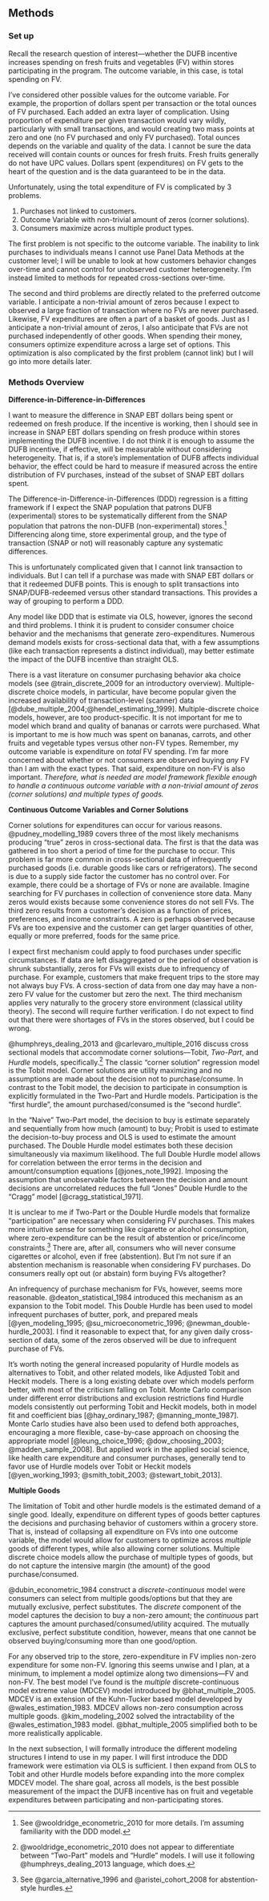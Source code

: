 \newpage

## Methods {#methods-1 -}

### Set up {-}

Recall the research question of interest---whether the DUFB incentive increases spending on fresh fruits and vegetables (FV) within stores participating in the program. The outcome variable, in this case, is total spending on FV.

I've considered other possible values for the outcome variable. For example, the proportion of dollars spent per transaction or the total ounces of FV purchased. Each added an extra layer of complication. Using proportion of expenditure per given transaction would vary wildly, particularly with small transactions, and would creating two mass points at zero and one (no FV purchased and only FV purchased). Total ounces depends on the variable and quality of the data. I cannot be sure the data received will contain counts or ounces for fresh fruits. Fresh fruits generally do not have UPC values. Dollars spent (expenditures) on FV gets to the heart of the question and is the data guaranteed to be in the data.

Unfortunately, using the total expenditure of FV is complicated by 3 problems.

1. Purchases not linked to customers.
2. Outcome Variable with non-trivial amount of zeros (corner solutions).
3. Consumers maximize across multiple product types.

The first problem is not specific to the outcome variable. The inability to link purchases to individuals means I cannot use Panel Data Methods at the customer level; I will be unable to look at how customers behavior changes over-time and cannot control for unobserved customer heterogeneity. I'm instead limited to methods for repeated cross-sections over-time.

The second and third problems are directly related to the preferred outcome variable. I anticipate a non-trivial amount of zeros because I expect to observed a large fraction of transaction where no FVs are never purchased. Likewise, FV expenditures are often a part of a basket of goods. Just as I anticipate a non-trivial amount of zeros, I also anticipate that FVs are not purchased independently of other goods. When spending their money, consumers optimize expenditure across a large set of options. This optimization is also complicated by the first problem (cannot link) but I will go into more details later.


### Methods Overview {-}

**Difference-in-Difference-in-Differences** 

I want to measure the difference in SNAP EBT dollars being spent or redeemed on fresh produce. If the incentive is working, then I should see in increase in SNAP EBT dollars spending on fresh produce within stores implementing the DUFB incentive. I do not think it is enough to assume the DUFB incentive, if effective, will be measurable without considering heterogeneity. That is, if a store's implementation of DUFB affects individual behavior, the effect could be hard to measure if measured across the entire distribution of FV purchases, instead of the subset of SNAP EBT dollars spent.

The Difference-in-Difference-in-Differences (DDD) regression is a fitting framework if I expect the SNAP population that patrons DUFB (experimental) stores to be systematically different from the SNAP population that patrons the non-DUFB (non-experimental) stores.^[See @wooldridge_econometric_2010 for more details. I'm assuming familiarity with the DDD model.] Differencing along time, store experimental group, and the type of transaction (SNAP or not) will reasonably capture any systematic differences.

This is unfortunately complicated given that I cannot link transaction to individuals. But I can tell if a purchase was made with SNAP EBT dollars or that it redeemed DUFB points. This is enough to split transactions into SNAP/DUFB-redeemed versus other standard transactions. This provides a way of grouping to perform a DDD.

Any model like DDD that is estimate via OLS, however, ignores the second and third problems. I think it is prudent to consider consumer choice behavior and the mechanisms that generate zero-expenditures. Numerous demand models exists for cross-sectional data that, with a few assumptions (like each transaction represents a distinct individual), may better estimate the impact of the DUFB incentive than straight OLS.

There is a vast literature on consumer purchasing behavior aka choice models (see @train_discrete_2009 for an introductory overview). Multiple-discrete choice models, in particular, have become popular given the increased availability of transaction-level (scanner) data [@dube_multiple_2004;@hendel_estimating_1999]. Multiple-discrete choice models, however, are too product-specific. It is not important for me to model which brand and quality of bananas or carrots were purchased. What is important to me is how much was spent on bananas, carrots, and other fruits and vegetable types versus other non-FV types. Remember, my outcome variable is expenditure on *total* FV spending. I'm far more concerned about whether or not consumers are observed buying *any* FV than I am with the exact types. That said, expenditure on non-FV is also important. *Therefore, what is needed are model framework flexible enough to handle a continuous outcome variable with a non-trivial amount of zeros (corner solutions) and multiple types of goods.*

**Continuous Outcome Variables and Corner Solutions**

Corner solutions for expenditures can occur for various reasons. @pudney_modelling_1989 covers three of the most likely mechanisms producing "true" zeros in cross-sectional data. The first is that the data was gathered in too short a period of time for the purchase to occur. This problem is far more common in cross-sectional data of infrequently purchased goods (i.e. durable goods like cars or refrigerators). The second is due to a supply side factor the customer has no control over. For example, there could be a shortage of FVs or none are available. Imagine searching for FV purchases in collection of convenience store data. Many zeros would exists because some convenience stores do not sell FVs. The third zero results from a customer's decision as a function of prices, preferences, and income constraints. A zero is perhaps observed because FVs are too expensive and the customer can get larger quantities of other, equally or more preferred, foods for the same price. 

I expect first mechanism could apply to food purchases under specific circumstances. If data are left disaggregated or the period of observation is shrunk substantially, zeros for FVs will exists due to infrequency of purchase. For example, customers that make frequent trips to the store may not always buy FVs. A cross-section of data from one day may have a non-zero FV value for the customer but zero the next. The third mechanism applies very naturally to the grocery store environment (classical utility theory). The second will require further verification. I do not expect to find out that there were shortages of FVs in the stores observed, but I could be wrong.

@humphreys_dealing_2013 and @carlevaro_multiple_2016 discuss cross sectional models that accommodate corner solutions---Tobit, *Two-Part*, and *Hurdle* models, specifically.^[@wooldridge_econometric_2010 does not appear to differentiate between "Two-Part" models and "Hurdle" models. I will use it following @humphreys_dealing_2013 language, which does.] The classic "corner solution" regression model is the Tobit model. Corner solutions are utility maximizing and no assumptions are made about the decision not to purchase/consume. In contrast to the Tobit model, the decision to participate in consumption is explicitly formulated in the Two-Part and Hurdle models. Participation is the "first hurdle", the amount purchased/consumed is the "second hurdle". 

In the "Naive" Two-Part model, the decision to buy is estimate separately and sequentially from how much (amount) to buy; Probit is used to estimate the decision-to-buy process and OLS is used to estimate the amount purchased. The Double Hurdle model estimates both these decision simultaneously via maximum likelihood. The full Double Hurdle model allows for correlation between the error terms in the decision and amount/consumption equations [@jones_note_1992]. Imposing the assumption that unobservable factors between the decision and amount decisions are uncorrelated reduces the full "Jones" Double Hurdle to the "Cragg" model [@cragg_statistical_1971].

It is unclear to me if Two-Part or the Double Hurdle models that formalize "participation" are necessary when considering FV purchases. This makes more intuitive sense for something like cigarette or alcohol consumption, where zero-expenditure can be the result of abstention or price/income constraints.^[See @garcia_alternative_1996 and @aristei_cohort_2008 for abstention-style hurdles.] There are, after all, consumers who will never consume cigarettes or alcohol, even if free (abstention). But I'm not sure if an abstention mechanism is reasonable when considering FV purchases. Do consumers really opt out (or abstain) form buying FVs altogether?

An infrequency of purchase mechanism for FVs, however, seems more reasonable. @deaton_statistical_1984 introduced this mechanism as an expansion to the Tobit model. This Double Hurdle has been used to model infrequent purchases of butter, pork, and prepared meals [@yen_modeling_1995; @su_microeconometric_1996; @newman_double-hurdle_2003]. I find it reasonable to expect that, for any given daily cross-section of data, some of the zeros observed will be due to infrequent purchase of FVs.

It's worth noting the general increased popularity of Hurdle models as alternatives to Tobit, and other related models, like Adjusted Tobit and Heckit models. There is a long existing debate over which models perform better, with most of the criticism falling on Tobit. Monte Carlo comparison under different error distributions and exclusion restrictions find Hurdle models consistently out performing Tobit and Heckit models, both in model fit and coefficient bias [@hay_ordinary_1987; @manning_monte_1987]. Monte Carlo studies have also been used to defend both approaches, encouraging a more flexible, case-by-case approach on choosing the appropriate model [@leung_choice_1996; @dow_choosing_2003; @madden_sample_2008]. But applied work in the applied social science, like health care expenditure and consumer purchases, generally tend to favor use of Hurdle models over Tobit or Heckit models [@yen_working_1993; @smith_tobit_2003; @stewart_tobit_2013].


**Multiple Goods**

The limitation of Tobit and other hurdle models is the estimated demand of a single good. Ideally, expenditure on different types of goods better captures the decisions and purchasing behavior of customers within a grocery store. That is, instead of collapsing all expenditure on FVs into one outcome variable, the model would allow for customers to optimize across *multiple* goods of different types, while also allowing corner solutions. Multiple discrete choice models allow the purchase of multiple types of goods, but do not capture the intensive margin (the amount) of the good purchase/consumed.

@dubin_econometric_1984 construct a *discrete-continuous* model were consumers can select from multiple goods/options but that they are mutually exclusive, perfect substitutes. The *discrete* component of the model captures the decision to buy a non-zero amount; the *continuous* part captures the amount purchased/consumed/utility acquired. The mutually exclusive, perfect substitute condition, however, means that one cannot be observed buying/consuming more than one good/option. 

For any observed trip to the store, zero-expenditure in FV implies non-zero expenditure for some non-FV. Ignoring this seems unwise and I plan, at a minimum, to implement a model optimize along two dimensions---FV and non-FV. The best model I've found is the *multiple* discrete-continuous model extreme value (MDCEV) model introduced by @bhat_multiple_2005. MDCEV is an extension of the Kuhn-Tucker based model developed by @wales_estimation_1983. MDCEV allows non-zero consumption across multiple goods. @kim_modeling_2002 solved the intractability of the @wales_estimation_1983 model. @bhat_multiple_2005 simplified both to be more realistically applicable.

In the next subsection, I will formally introduce the different modeling structures I intend to use in my paper. I will first introduce the DDD framework were estimation via OLS is sufficient. I then expand from OLS to Tobit and other Hurdle models before expanding into the more complex MDCEV model. The share goal, across all models, is the best possible measurement of the impact the DUFB incentive has on fruit and vegetable expenditures between participating and non-participating stores.
